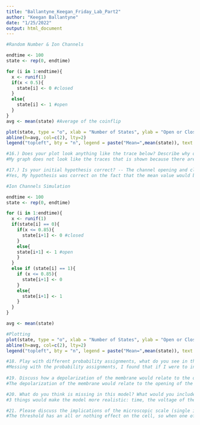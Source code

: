```yaml
---
title: "Ballantyne_Keegan_Friday_Lab_Part2"
author: "Keegan Ballantyne"
date: "1/25/2022"
output: html_document
---
```


```r
#Random Number & Ion Channels

endtime <- 100
state <- rep(0, endtime)

for (i in 1:endtime){
  x <- runif(1)
  if(x < 0.5){
    state[i] <- 0 #closed
  }
  else{
    state[i] <- 1 #open
  }
}
avg <- mean(state) #Average of the coinflip

plot(state, type = "o", xlab = "Number of States", ylab = "Open or Closed", main = "Ion Channels Simulation", ylim = c(-0.1, 1.1), xlim = c(0, endtime))
abline(h=avg, col=c(2), lty=2)
legend("topleft", bty = "n", legend = paste("Mean=",mean(state)), text.col = c(2))

#16.) Does your plot look anything like the trace below? Describe why or why not? What are the features of the trace below? Compare the features of your generated trace with the trace below. 
#My graph does not look like the traces that is shown because there are almost an equal 50/50% amount of points that show that the channel is open or closed. Also the mean is 0.48 which is very close to 0.5 which is the indicated mean that shows that the states were open and closed in equal amount of times. The trace below shows that the channel appears to be more closed than it is open which shows that there is a higher probability of the channel being closed. Although both have points where the channel is open or closed my trace shows that these events happened in an equal amount of times while the example trace shows that the channel was more likely to be in the closed state instead of the open state.

#17.) Is your initial hypothesis correct? -- The channel opening and closing was a simple random event, like a coin toss. What have we left out?
#Yes, My hypothesis was correct on the fact that the mean value would be close to 0.5 because the channel has a 50/50 chance of being open or closed like a coin toss having a 50/50 chance of it being heads or tails. What we may have left out is other independent variables such as concentration of the ions, voltage, and time that could each individually affect whether the channel is opened or closed. Each of these independent variables could have different % chances that would cause the channel to be either opened or closed.
```

```r
#Ion Channels Simulation

endtime <- 100
state <- rep(0, endtime)

for (i in 1:endtime){
  x <- runif(1)
  if(state[i] == 0){
    if(x <= 0.85){
      state[i+1] <- 0 #closed
    }
    else{
    state[i+1] <- 1 #open
    }
  }  
  else if (state[i] == 1){
    if (x <= 0.85){
      state[i+1] <- 0
    }
    else{
      state[i+1] <- 1
    }
  } 
}

avg <- mean(state)

#Plotting
plot(state, type = "o", xlab = "Number of States", ylab = "Open or Closed", main = "Ion Channels Simulation", ylim = c(-0.1, 1.1), xlim = c(0, endtime))
abline(h=avg, col=c(2), lty=2)
legend("topleft", bty = "n", legend = paste("Mean=",mean(state)), text.col = c(2))

#18. Play with different probability assignments, what do you see in the behavior of the ion channel? Can you get your simulation to look like a realistic ion channel? What probabilities worked the best? Please explain the rationale with probability assignment.
#Messing with the probability assignments, I found that if I were to increase the probabilities in both lines 45 and 53 I would have a trace that would be similar to a realistic ion channel where it predominantly stays in a closed state most of the time. If I were to have both probabilities low, then the channel would be in an open state most of the time. If I set one probability to be high and the other probability to be low (whether these values are in lines 45 or 53 does not seem to have any significance) then the open and closed states move tend to happen in a random amount of times because the mean fluctuates between high values, low values, and 0.5. This shows that this has a seemingly randomized affect on how much the channel is closed or open.
  
#19. Discuss how a depolarization of the membrane would relate to the opening/closing of Na+ channels and how this would relate to our mathematical model.
#The depolarization of the membrane would relate to the opening of the Na+ channels because the GHK equation would calculate the membrane potential to be more positive. This is because the permeability of Na+ greatly increases when the Na+ channels are all open. This would allow for a greater amount of Na+ to flow into the cell and cause depolarization. This relates to the mathematical model because it increases the permeability multiplier for Na+ in the GHK equation, once the cell membrane has a lot of opened Na+ ion channels, this increases the permeability of Na+ and the permeability multiplier of Na+ in the GHK equation, and thus causes depolarization because more Na+ ions can flow into the cell which increases membrane potential.

#20. What do you think is missing in this model? What would you include to make the description more realistic? Think about the duration of the channel being open or closed as well as adding a stimulus.
#3 things would make the model more realistic: time, the voltage of the stimulus, and adding or incorporating more ions as variables in the GHK equation. I would include these factors because both the duration of when the channels are opened or closed is important due to the time-dependent function of the activation and inactivation gates (i.e. when the channels would begin to close). Also, these gates are opened and closed simultaneously in real life and this model and program doesn't reflect that simultaneous effect and instead shows the opening and closing in steps. This model also doesn't include what causes the channels to open in the first place and what that threshold needs to be in order to cause depolarization.

#21. Please discuss the implications of the microscopic scale (single ion channel) representing a bulk property (change in membrane potential) in initiating and propagating an action potential. (Hint. How can you sum up all the single ion channels that have stochastic (independent) behavior and get a bulk property?)
#The threshold has an all or nothing effect on the cell, so when one of the ion channels open it has a local spread that stimulates other ion channels to open with a stochastic change in charge. This threshold hold would cause more and more channels to open that are nearby locally and let in a rush of ions inside of the membrane. This allows for the summation of all of the single ion channels because they all influence the local changes which then spreads all the way across the membrane. 
```